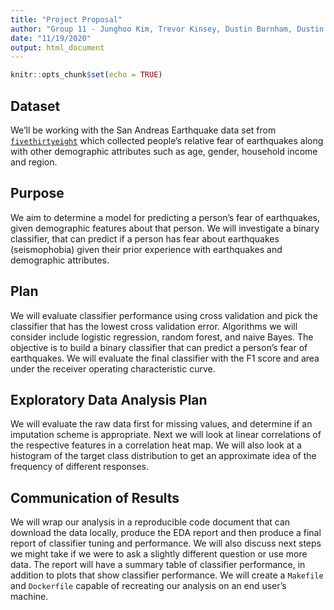 ```yaml
---
title: "Project Proposal"
author: "Group 11 - Junghoo Kim, Trevor Kinsey, Dustin Burnham, Dustin Andrews"
date: "11/19/2020"
output: html_document
---
```


```r
knitr::opts_chunk$set(echo = TRUE)
```

## Dataset

We'll be working with the San Andreas Earthquake data set from [`fivethirtyeight`](https://github.com/fivethirtyeight/data/tree/master/san-andreas) which collected people's relative fear of earthquakes along with other demographic attributes such as age, gender, household income and region.

## Purpose

We aim to determine a model for predicting a person's fear of earthquakes, given demographic features about that person. We will investigate a binary classifier, that can predict if a person has fear about earthquakes (seismophobia) given their prior experience with earthquakes and demographic attributes.

## Plan

We will evaluate classifier performance using cross validation and pick the classifier that has the lowest cross validation error. Algorithms we will consider include logistic regression, random forest, and naive Bayes. The objective is to build a binary classifier that can predict a person's fear of earthquakes. We will evaluate the final classifier with the F1 score and area under the receiver operating characteristic curve.

## Exploratory Data Analysis Plan

We will evaluate the raw data first for missing values, and determine if an imputation scheme is appropriate. Next we will look at linear correlations of the respective features in a correlation heat map. We will also look at a histogram of the target class distribution to get an approximate idea of the frequency of different responses.

## Communication of Results

We will wrap our analysis in a reproducible code document that can download the data locally, produce the EDA report and then produce a final report of classifier tuning and performance. We will also discuss next steps we might take if we were to ask a slightly different question or use more data. The report will have a summary table of classifier performance, in addition to plots that show classifier performance. We will create a `Makefile` and `Dockerfile` capable of recreating our analysis on an end user's machine.

